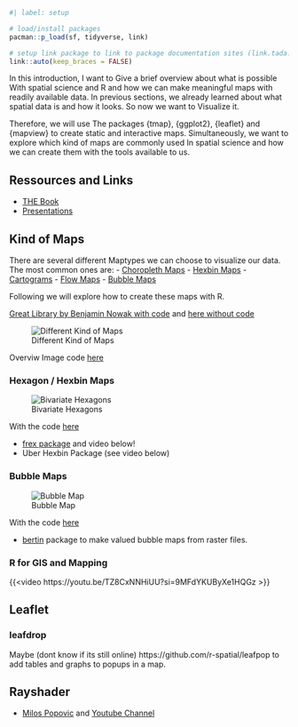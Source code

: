 
```r
#| label: setup

# load/install packages
pacman::p_load(sf, tidyverse, link)

# setup link package to link to package documentation sites (link.tada.science/index.html)
link::auto(keep_braces = FALSE)


```


In this introduction, I want to Give a brief overview about what is possible With spatial science and R and how we can make meaningful maps with readily available data. In previous sections, we already learned about what spatial data is and how it looks. So now we want to Visualize it. 

Therefore, we will use The packages {tmap}, {ggplot2}, {leaflet} and {mapview} to create static and interactive maps. Simultaneously, we want to explore which kind of maps are commonly used In spatial science and how we can create them with the tools available to us. 

## Ressources and Links

- [THE Book](https://r-spatial.org/book/)
- [Presentations](https://bjnnowak.github.io/Lessons/2nd_session_R#1)



## Kind of Maps

There are several different Maptypes we can choose to visualize our data. The most common ones are:
 - [Choropleth Maps](https://r-graph-gallery.com/choropleth-map.html)
 - [Hexbin Maps](https://r-graph-gallery.com/hexbin-map.html)
 - [Cartograms](https://r-graph-gallery.com/cartogram.html)
 - [Flow Maps](https://r-graph-gallery.com/connection-map.html)
 - [Bubble Maps](https://r-graph-gallery.com/bubble-map.html)

Following we will explore how to create these maps with R.

[Great Library by Benjamin Nowak with code](https://bjnnowak.github.io/memo_agro/) and [here without code](https://bjnnowak.github.io/gis/map_gallery.html)

![Different Kind of Maps](images/map-overview.jpg)

Overviw Image code [here](https://github.com/BjnNowak/TidyTuesday/blob/main/SC_HumanPop.R)

### Hexagon / Hexbin Maps

![Bivariate Hexagons](images/bivariate-hexnins.jpg)

With the code [here](https://github.com/BjnNowak/TidyTuesday/blob/main/SC_AnimalFarms_Bivariate.R)

- [frex package](https://github.com/BjnNowak/frex) and video below!
- Uber Hexbin Package (see video below)

### Bubble Maps

![Bubble Map](images/bubble-map.jpg)

With the code [here](https://github.com/BjnNowak/TidyTuesday/blob/main/SC_GreenCountry_Europe.R) 

- [bertin](https://github.com/BjnNowak/bertin) package to make valued bubble maps from raster files.

### R for GIS and Mapping

{{<video https://youtu.be/TZ8CxNNHiUU?si=9MFdYKUByXe1HQGz >}}


## Leaflet

### leafdrop

Maybe (dont know if its still online) https://github.com/r-spatial/leafpop to add tables and graphs to popups in a map.



## Rayshader

- [Milos Popovic](https://milospopovic.net/blog/) and [Youtube Channel](https://www.youtube.com/@milos-makes-maps)

